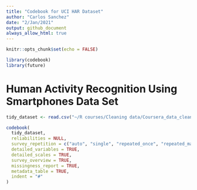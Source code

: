 ```yaml
---
title: "Codebook for UCI HAR Dataset"
author: "Carlos Sanchez"
date: "2/Jan/2021"
output: github_document
always_allow_html: true
---
```


```r
knitr::opts_chunk$set(echo = FALSE)
```


```r
library(codebook)
library(future)
```


# Human Activity Recognition Using Smartphones Data Set



```r
tidy_dataset <- read.csv("~/R courses/Cleaning data/Coursera_data_cleaning_data/tidy_dataset.txt", sep="")

codebook(
  tidy_dataset,
  reliabilities = NULL,
  survey_repetition = c("auto", "single", "repeated_once", "repeated_many"),
  detailed_variables = TRUE,
  detailed_scales = TRUE,
  survey_overview = TRUE,
  missingness_report = TRUE,
  metadata_table = TRUE,
  indent = "#"
)
```



